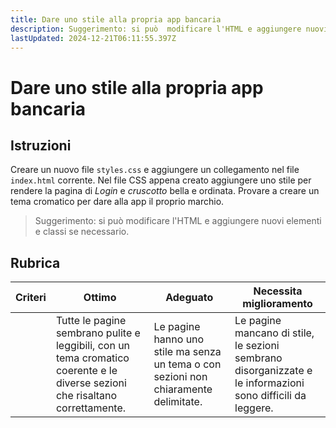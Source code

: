```yaml
---
title: Dare uno stile alla propria app bancaria
description: Suggerimento: si può  modificare l'HTML e aggiungere nuovi elementi e classi se necessario.
lastUpdated: 2024-12-21T06:11:55.397Z
---
```


# Dare uno stile alla propria app bancaria

## Istruzioni

Creare un nuovo file `styles.css` e aggiungere un collegamento nel file `index.html` corrente. Nel file CSS appena creato aggiungere uno stile per rendere la pagina di *Login* e *cruscotto* bella e ordinata. Provare a creare un tema cromatico per dare alla app il proprio marchio.

> Suggerimento: si può  modificare l'HTML e aggiungere nuovi elementi e classi se necessario.

## Rubrica

| Criteri | Ottimo | Adeguato | Necessita miglioramento |
| -------- | ----------------------------------------------------------------------------------------------------------------------- | ------------------------------------------------------------------------------ | --------------------------------------------------------------------------------------------- |
|          | Tutte le pagine sembrano pulite e leggibili, con un tema cromatico coerente e le diverse sezioni che risaltano correttamente. | Le pagine hanno uno stile ma senza un tema o con sezioni non chiaramente delimitate. | Le pagine mancano di stile, le sezioni sembrano disorganizzate e le informazioni sono difficili da leggere. |
